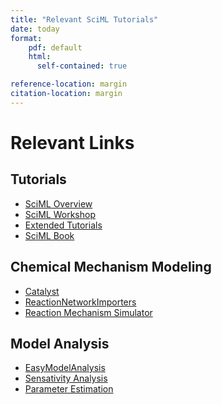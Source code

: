 ```yaml
---
title: "Relevant SciML Tutorials"
date: today
format:
    pdf: default
    html: 
      self-contained: true

reference-location: margin
citation-location: margin
---
```



# Relevant Links 

## Tutorials

- [SciML Overview](https://docs.sciml.ai/Overview/stable/getting_started/getting_started/)
- [SciML Workshop](https://docs.sciml.ai/SciMLWorkshop/stable/)
- [Extended Tutorials](https://docs.sciml.ai/SciMLTutorialsOutput/stable/)
- [SciML Book](https://book.sciml.ai/)

## Chemical Mechanism Modeling

- [Catalyst](https://docs.sciml.ai/Catalyst/stable/)
- [ReactionNetworkImporters](https://docs.sciml.ai/ReactionNetworkImporters/stable/)
- [Reaction Mechanism Simulator](https://reactionmechanismgenerator.github.io/ReactionMechanismSimulator.jl/latest/)

## Model Analysis

- [EasyModelAnalysis](https://docs.sciml.ai/EasyModelAnalysis/stable/getting_started/)
- [Sensativity Analysis](https://docs.sciml.ai/SciMLSensitivity/stable/)
- [Parameter Estimation](https://docs.sciml.ai/DiffEqParamEstim/stable/)
